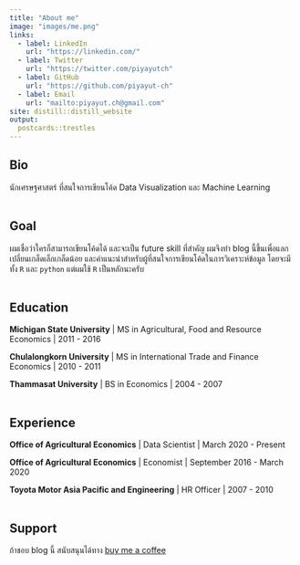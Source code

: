 ```yaml
---
title: "About me"
image: "images/me.png"
links:
  - label: LinkedIn
    url: "https://linkedin.com/"
  - label: Twitter
    url: "https://twitter.com/piyayutch"
  - label: GitHub
    url: "https://github.com/piyayut-ch"
  - label: Email
    url: "mailto:piyayut.ch@gmail.com"
site: distill::distill_website
output:
  postcards::trestles
---
```


## Bio
นักเศรษฐศาสตร์ ที่สนใจการเขียนโค้ด Data Visualization และ Machine Learning
<br><br>

## Goal
ผมเชื่อว่าใครก็สามารถเขียนโค้ดได้ และจะเป็น future skill ที่สำคัญ ผมจึงทำ blog นี้ขึ้นเพื่อแลกเปลี่ยนเกล็ดเล็กเกล็ดน้อย และคำแนะนำสำหรับผู้ที่สนใจการเขียนโค้ดในการวิเคราะห์ข้อมูล โดยจะมีทั้ง `R` และ `python` แต่ผมใช้ `R` เป็นหลักนะครับ
<br><br>

## Education

**Michigan State University** | MS in Agricultural, Food and Resource Economics | 2011 - 2016

**Chulalongkorn University** | MS in International Trade and Finance Economics | 2010 - 2011

**Thammasat University** | BS in Economics | 2004 - 2007
<br><br>

## Experience

**Office of Agricultural Economics** | Data Scientist | March 2020 - Present

**Office of Agricultural Economics** | Economist | September 2016 - March 2020

**Toyota Motor Asia Pacific and Engineering** | HR Officer | 2007 - 2010
<br><br>

## Support
ถ้าชอบ blog นี้ สนับสนุนได้ทาง [buy me a coffee](https://www.buymeacoffee.com/piyayut)